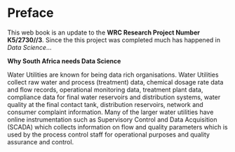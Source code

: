 # Preface {.unnumbered}


This web book is an update to the __WRC Research Project Number K5/2730//3__. Since the this project was completed much has happened in _Data Science_...



__Why South Africa needs Data Science__  

Water Utilities are known for being data rich organisations. Water Utilities collect raw water and process (treatment) data, chemical dosage rate data and flow records, operational monitoring data, treatment plant data, compliance data for final water reservoirs and distribution systems, water quality at the final contact tank, distribution reservoirs, network and consumer complaint information.  Many of the larger water utilities have online instrumentation such as Supervisory Control and Data Acquisition (SCADA) which collects information on flow and quality parameters which is used by the process control staff for operational purposes and quality assurance and control.